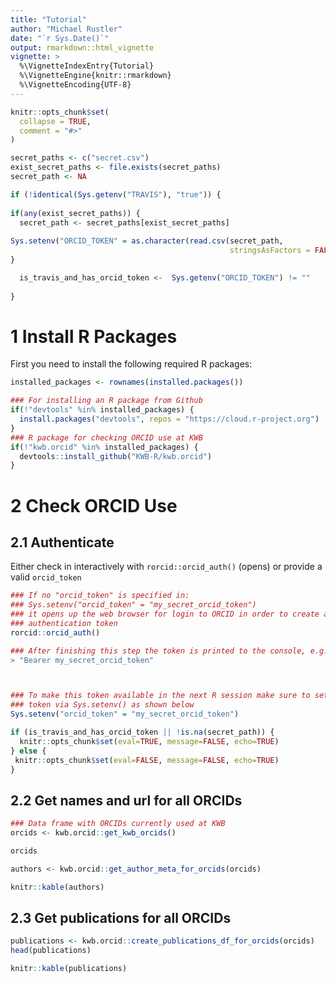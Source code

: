 ```yaml
---
title: "Tutorial"
author: "Michael Rustler"
date: "`r Sys.Date()`"
output: rmarkdown::html_vignette
vignette: >
  %\VignetteIndexEntry{Tutorial}
  %\VignetteEngine{knitr::rmarkdown}
  %\VignetteEncoding{UTF-8}
---
```


```r
knitr::opts_chunk$set(
  collapse = TRUE,
  comment = "#>"
)
```
```r


secret_paths <- c("secret.csv")
exist_secret_paths <- file.exists(secret_paths)
secret_path <- NA

if (!identical(Sys.getenv("TRAVIS"), "true")) {
  
if(any(exist_secret_paths)) {
  secret_path <- secret_paths[exist_secret_paths]
  
Sys.setenv("ORCID_TOKEN" = as.character(read.csv(secret_path,
                                                 stringsAsFactors = FALSE)))
}

  is_travis_and_has_orcid_token <-  Sys.getenv("ORCID_TOKEN") != ""
 
}
```
# 1 Install R Packages

First you need to install the following required R packages:

```r
installed_packages <- rownames(installed.packages())

### For installing an R package from Github
if(!"devtools" %in% installed_packages) {
  install.packages("devtools", repos = "https://cloud.r-project.org")
}
### R package for checking ORCID use at KWB
if(!"kwb.orcid" %in% installed_packages) {
  devtools::install_github("KWB-R/kwb.orcid")
}

```

# 2 Check ORCID Use

## 2.1 Authenticate 

Either check in interactively with `rorcid::orcid_auth()` (opens) or provide a valid 
`orcid_token` 

```r
### If no "orcid_token" is specified in: 
### Sys.setenv("orcid_token" = "my_secret_orcid_token")
### it opens up the web browser for login to ORCID in order to create a 
### authentication token
rorcid::orcid_auth()

### After finishing this step the token is printed to the console, e.g.
> "Bearer my_secret_orcid_token"



### To make this token available in the next R session make sure to set the
### token via Sys.setenv() as shown below
Sys.setenv("orcid_token" = "my_secret_orcid_token")


```

```r
if (is_travis_and_has_orcid_token || !is.na(secret_path)) {
  knitr::opts_chunk$set(eval=TRUE, message=FALSE, echo=TRUE)
} else {
 knitr::opts_chunk$set(eval=FALSE, message=FALSE, echo=TRUE)
}
```


## 2.2 Get names and url for all ORCIDs 
```r

### Data frame with ORCIDs currently used at KWB
orcids <- kwb.orcid::get_kwb_orcids()

orcids

authors <- kwb.orcid::get_author_meta_for_orcids(orcids)
```

```r
knitr::kable(authors)
```

## 2.3 Get publications for all ORCIDs 
```r
publications <- kwb.orcid::create_publications_df_for_orcids(orcids)
head(publications)
```

```r
knitr::kable(publications)
```

<!-- ## 2.4 Unknown status -->
<!-- ```{r} -->

<!-- researchers <- c("Remy, Christian",  -->
<!--                   "Kraus, Fabian",  -->
<!--                   "Menz, Christian",  -->
<!--                   "Stapf, Michael",  -->
<!--                   "Kleyböcker, Anne",  -->
<!--                   "Loderer, Christian") -->

<!-- researchers_list <- try(lapply(researchers, -->
<!-- function(x) { -->
<!--   splitted_names <- strsplit(x, ", ")[[1]] -->
<!--   familyname <- splitted_names[1] -->
<!--   givenname <- splitted_names[2] -->
<!--   rorcid::orcid_search(givenname, familyname) -->
<!-- })) -->
<!-- ``` -->

<!-- ## 2.5 Get DOIS for all publications -->

<!-- ```{r} -->
<!-- publication_dois_df <- data.table::rbindlist(publications$`external-ids.external-id`) -->
<!-- publications_dois <- publication_dois_df$`external-id-value`[publication_dois_df$`external-id-type`=="doi"] -->
<!-- doi_status <- rorcid::check_dois(publications_dois) -->
<!-- ### Check if all DOIs are "good" -->
<!-- sapply(doi_status, length) -->

<!-- try(expr = lapply(doi_status$good, function(x) { -->
<!--   #print(sprintf("DOI: %s", doi)) -->
<!--   knitcitations::citep(x) -->
<!-- }),  silent = FALSE) -->
<!-- ``` -->

<!-- ## Export all citations in .bibtex -->

